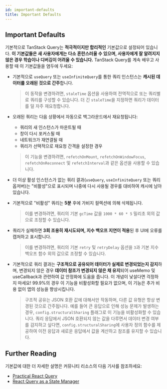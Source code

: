 ```yaml
---
id: important-defaults
title: Important Defaults
---
```


## Important Defaults

기본적으로 TanStack Query는 **적극적이지만 합리적인** 기본값으로 설정되어 있습니다. **이 기본값들은 새 사용자에게는 다소 혼란스러울 수 있으며, 사용자에게 잘 알려지지 않은 경우 학습이나 디버깅이 어려울 수 있습니다.** TanStack Query를 계속 배우고 사용할 때 이 기본값들을 염두에 두세요:

- 기본적으로 `useQuery` 또는 `useInfiniteQuery`를 통한 쿼리 인스턴스는 **캐시된 데이터를 오래된 것으로 간주**합니다.

  > 이 동작을 변경하려면, `staleTime` 옵션을 사용하여 전역적으로 또는 쿼리별로 쿼리를 구성할 수 있습니다. 더 긴 `staleTime`을 지정하면 쿼리가 데이터를 덜 자주 재요청합니다.

- 오래된 쿼리는 다음 상황에서 자동으로 백그라운드에서 재요청됩니다:

  - 쿼리의 새 인스턴스가 마운트될 때
  - 창이 다시 포커스될 때
  - 네트워크가 재연결될 때
  - 쿼리가 선택적으로 재요청 간격을 설정한 경우

  > 이 기능을 변경하려면, `refetchOnMount`, `refetchOnWindowFocus`, `refetchOnReconnect` 및 `refetchInterval`과 같은 옵션을 사용할 수 있습니다.

- 더 이상 활성 인스턴스가 없는 쿼리 결과(`useQuery`, `useInfiniteQuery` 또는 쿼리 옵저버)는 "비활성"으로 표시되며 나중에 다시 사용될 경우를 대비하여 캐시에 남아 있습니다.
- 기본적으로 "비활성" 쿼리는 **5분** 후에 가비지 컬렉션에 의해 삭제됩니다.

  > 이를 변경하려면, 쿼리의 기본 `gcTime` 값을 `1000 * 60 * 5` 밀리초 외의 값으로 조정할 수 있습니다.

- 쿼리가 실패하면 **3회 조용히 재시도되며, 지수 백오프 지연이 적용**된 후 UI에 오류를 캡처하고 표시합니다.

  > 이를 변경하려면, 쿼리의 기본 `retry` 및 `retryDelay` 옵션을 `3`과 기본 지수 백오프 함수 외의 값으로 조정할 수 있습니다.

- 기본적으로 쿼리 결과는 **구조적으로 공유되어 데이터가 실제로 변경되었는지 감지**하며, 변경되지 않은 경우 **데이터 참조가 변경되지 않은 채 유지**되어 useMemo 및 useCallback과 관련하여 값 안정화에 도움을 줍니다. 이 개념이 낯설다면 걱정하지 마세요! 99.9%의 경우 이 기능을 비활성화할 필요가 없으며, 이 기능은 추가 비용 없이 앱의 성능을 향상시킵니다.

  > 구조적 공유는 JSON 호환 값에 대해서만 작동하며, 다른 값 유형은 항상 변경된 것으로 간주됩니다. 예를 들어 큰 응답으로 인해 성능 문제가 발생하는 경우, `config.structuralSharing` 플래그로 이 기능을 비활성화할 수 있습니다. 쿼리 응답에서 JSON 호환되지 않는 값을 다루면서 데이터 변경 여부를 감지하고 싶다면, `config.structuralSharing`에 사용자 정의 함수를 제공하여 이전 응답과 새로운 응답에서 값을 계산하고 참조를 유지할 수 있습니다.

[//]: # "Materials"

## Further Reading

기본값에 대한 더 자세한 설명은 커뮤니티 리소스의 다음 기사를 참조하세요:

- [Practical React Query](/docs/community-resources/tkdodos-blog)
- [React Query as a State Manager](/docs/community-resources/tkdodos-blog)

[//]: # "Materials"
